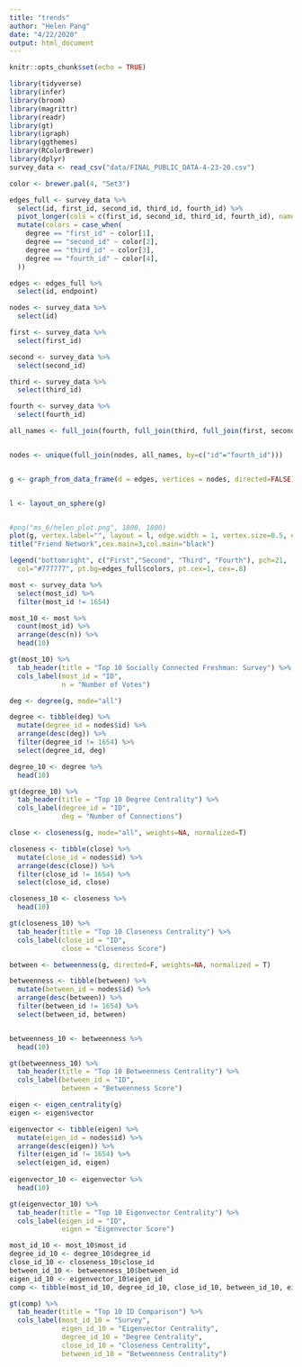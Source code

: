 ```yaml
---
title: "trends"
author: "Helen Pang"
date: "4/22/2020"
output: html_document
---
```


```r
knitr::opts_chunk$set(echo = TRUE)

library(tidyverse)
library(infer)
library(broom)
library(magrittr)
library(readr)
library(gt)
library(igraph)
library(ggthemes)
library(RColorBrewer)
library(dplyr)
survey_data <- read_csv("data/FINAL_PUBLIC_DATA-4-23-20.csv") 
```


```r
color <- brewer.pal(4, "Set3") 

edges_full <- survey_data %>% 
  select(id, first_id, second_id, third_id, fourth_id) %>% 
  pivot_longer(cols = c(first_id, second_id, third_id, fourth_id), names_to = "degree", values_to = "endpoint") %>% 
  mutate(colors = case_when(
    degree == "first_id" ~ color[1],
    degree == "second_id" ~ color[2],
    degree == "third_id" ~ color[3],
    degree == "fourth_id" ~ color[4],
  ))

edges <- edges_full %>% 
  select(id, endpoint)

nodes <- survey_data %>% 
  select(id) 

first <- survey_data %>% 
  select(first_id) 

second <- survey_data %>% 
  select(second_id) 

third <- survey_data %>% 
  select(third_id) 

fourth <- survey_data %>% 
  select(fourth_id) 

all_names <- full_join(fourth, full_join(third, full_join(first, second, by = c("first_id"="second_id")), by=c("third_id" = "first_id")), by=c("fourth_id" = "third_id"))


nodes <- unique(full_join(nodes, all_names, by=c("id"="fourth_id")))


g <- graph_from_data_frame(d = edges, vertices = nodes, directed=FALSE)


l <- layout_on_sphere(g)


#png("ms_6/helen_plot.png", 1800, 1800) 
plot(g, vertex.label="", layout = l, edge.width = 1, vertex.size=0.5, edge.color = edges_full$colors) 
title("Friend Network",cex.main=3,col.main="black")

legend("bottomright", c("First","Second", "Third", "Fourth"), pch=21,
  col="#777777", pt.bg=edges_full$colors, pt.cex=1, cex=.8)
```


```r
most <- survey_data %>% 
  select(most_id) %>% 
  filter(most_id != 1654)

most_10 <- most %>% 
  count(most_id) %>% 
  arrange(desc(n)) %>% 
  head(10) 

gt(most_10) %>% 
  tab_header(title = "Top 10 Socially Connected Freshman: Survey") %>% 
  cols_label(most_id = "ID",
             n = "Number of Votes")

```


```r
deg <- degree(g, mode="all")

degree <- tibble(deg) %>% 
  mutate(degree_id = nodes$id) %>% 
  arrange(desc(deg)) %>% 
  filter(degree_id != 1654) %>% 
  select(degree_id, deg)

degree_10 <- degree %>% 
  head(10)

gt(degree_10) %>% 
  tab_header(title = "Top 10 Degree Centrality") %>% 
  cols_label(degree_id = "ID",
             deg = "Number of Connections") 


```

```r
close <- closeness(g, mode="all", weights=NA, normalized=T)

closeness <- tibble(close) %>% 
  mutate(close_id = nodes$id) %>% 
  arrange(desc(close)) %>% 
  filter(close_id != 1654) %>% 
  select(close_id, close)

closeness_10 <- closeness %>% 
  head(10)

gt(closeness_10) %>% 
  tab_header(title = "Top 10 Closeness Centrality") %>% 
  cols_label(close_id = "ID",
             close = "Closeness Score") 

```

```r
between <- betweenness(g, directed=F, weights=NA, normalized = T)

betweenness <- tibble(between) %>% 
  mutate(between_id = nodes$id) %>% 
  arrange(desc(between)) %>% 
  filter(between_id != 1654) %>% 
  select(between_id, between)


betweenness_10 <- betweenness %>% 
  head(10)

gt(betweenness_10) %>% 
  tab_header(title = "Top 10 Betweenness Centrality") %>% 
  cols_label(between_id = "ID",
             between = "Betweenness Score") 
```

```r
eigen <- eigen_centrality(g)
eigen <- eigen$vector

eigenvector <- tibble(eigen) %>% 
  mutate(eigen_id = nodes$id) %>% 
  arrange(desc(eigen)) %>% 
  filter(eigen_id != 1654) %>% 
  select(eigen_id, eigen)
  
eigenvector_10 <- eigenvector %>% 
  head(10)

gt(eigenvector_10) %>% 
  tab_header(title = "Top 10 Eigenvector Centrality") %>% 
  cols_label(eigen_id = "ID",
             eigen = "Eigenvector Score") 

```
```r
most_id_10 <- most_10$most_id
degree_id_10 <- degree_10$degree_id
close_id_10 <- closeness_10$close_id
between_id_10 <- betweenness_10$between_id
eigen_id_10 <- eigenvector_10$eigen_id
comp <- tibble(most_id_10, degree_id_10, close_id_10, between_id_10, eigen_id_10) 

gt(comp) %>% 
  tab_header(title = "Top 10 ID Comparison") %>% 
  cols_label(most_id_10 = "Survey",
             eigen_id_10 = "Eigenvector Centrality",
             degree_id_10 = "Degree Centrality",
             close_id_10 = "Closeness Centrality",
             between_id_10 = "Betweenness Centrality") 

```





